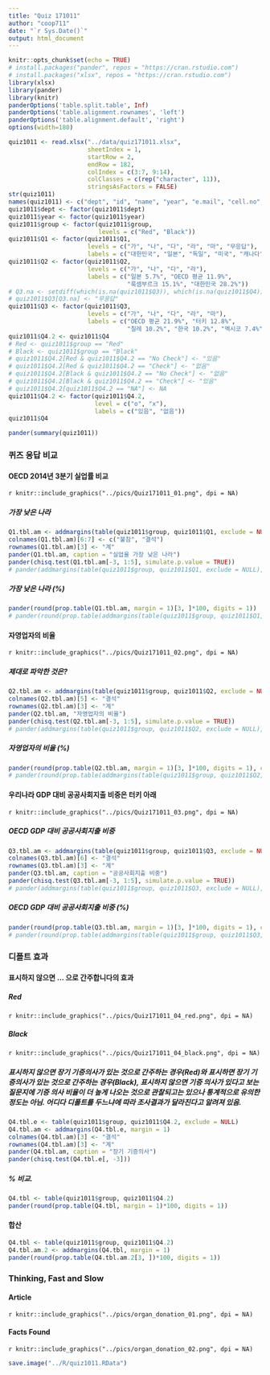 ```yaml
---
title: "Quiz 171011"
author: "coop711"
date: "`r Sys.Date()`"
output: html_document
---
```


```r
knitr::opts_chunk$set(echo = TRUE)
# install.packages("pander", repos = "https://cran.rstudio.com")
# install.packages("xlsx", repos = "https://cran.rstudio.com")
library(xlsx)
library(pander)
library(knitr)
panderOptions('table.split.table', Inf)
panderOptions('table.alignment.rownames', 'left')
panderOptions('table.alignment.default', 'right')
options(width=180)
```

```r
quiz1011 <- read.xlsx("../data/quiz171011.xlsx", 
                      sheetIndex = 1, 
                      startRow = 2, 
                      endRow = 182, 
                      colIndex = c(3:7, 9:14), 
                      colClasses = c(rep("character", 11)), 
                      stringsAsFactors = FALSE)
str(quiz1011)
names(quiz1011) <- c("dept", "id", "name", "year", "e.mail", "cell.no", "group", "Q1", "Q2", "Q3", "Q4")
quiz1011$dept <- factor(quiz1011$dept)
quiz1011$year <- factor(quiz1011$year)
quiz1011$group <- factor(quiz1011$group, 
                         levels = c("Red", "Black"))
quiz1011$Q1 <- factor(quiz1011$Q1, 
                      levels = c("가", "나", "다", "라", "마", "무응답"), 
                      labels = c("대한민국", "일본", "독일", "미국", "캐나다", "불참"))
quiz1011$Q2 <- factor(quiz1011$Q2, 
                      levels = c("가", "나", "다", "라"), 
                      labels = c("일본 5.7%", "OECD 평균 11.9%", 
                                 "룩셈부르크 15.1%", "대한민국 28.2%"))
# Q3.na <- setdiff(which(is.na(quiz1011$Q3)), which(is.na(quiz1011$Q4)))
# quiz1011$Q3[Q3.na] <- "무응답"
quiz1011$Q3 <- factor(quiz1011$Q3, 
                      levels = c("가", "나", "다", "라", "마"), 
                      labels = c("OECD 평균 21.9%", "터키 12.8%", 
                                 "칠레 10.2%", "한국 10.2%", "멕시코 7.4%"))
quiz1011$Q4.2 <- quiz1011$Q4
# Red <- quiz1011$group == "Red"
# Black <- quiz1011$group == "Black"
# quiz1011$Q4.2[Red & quiz1011$Q4.2 == "No Check"] <- "있음"
# quiz1011$Q4.2[Red & quiz1011$Q4.2 == "Check"] <- "없음"
# quiz1011$Q4.2[Black & quiz1011$Q4.2 == "No Check"] <- "없음"
# quiz1011$Q4.2[Black & quiz1011$Q4.2 == "Check"] <- "있음"
# quiz1011$Q4.2[quiz1011$Q4.2 == "NA"] <- NA
quiz1011$Q4.2 <- factor(quiz1011$Q4.2, 
                        level = c("o", "x"), 
                        labels = c("있음", "없음"))
quiz1011$Q4
```

```r
pander(summary(quiz1011))
```

### 퀴즈 응답 비교

#### OECD 2014년 3분기 실업률 비교

`r knitr::include_graphics("../pics/Quiz171011_01.png", dpi = NA)`

##### 가장 낮은 나라

```r
Q1.tbl.am <- addmargins(table(quiz1011$group, quiz1011$Q1, exclude = NULL), margin = 1)
colnames(Q1.tbl.am)[6:7] <- c("불참", "결석")
rownames(Q1.tbl.am)[3] <- "계"
pander(Q1.tbl.am, caption = "실업율 가장 낮은 나라")
pander(chisq.test(Q1.tbl.am[-3, 1:5], simulate.p.value = TRUE))
# pander(addmargins(table(quiz1011$group, quiz1011$Q1, exclude = NULL), margin=1))
```

##### 가장 낮은 나라 (%)

```r
pander(round(prop.table(Q1.tbl.am, margin = 1)[3, ]*100, digits = 1))
# pander(round(prop.table(addmargins(table(quiz1011$group, quiz1011$Q1, exclude = NULL), margin=1), margin=1)[4,]*100, digits=1))
```

#### 자영업자의 비율

`r knitr::include_graphics("../pics/Quiz171011_02.png", dpi = NA)`

##### 제대로 파악한 것은?

```r
Q2.tbl.am <- addmargins(table(quiz1011$group, quiz1011$Q2, exclude = NULL), margin = 1)
colnames(Q2.tbl.am)[5] <- "결석"
rownames(Q2.tbl.am)[3] <- "계"
pander(Q2.tbl.am, "자영업자의 비율")
pander(chisq.test(Q2.tbl.am[-3, 1:5], simulate.p.value = TRUE))
# pander(addmargins(table(quiz1011$group, quiz1011$Q2, exclude = NULL), margin=1))
```

##### 자영업자의 비율 (%)

```r
pander(round(prop.table(Q2.tbl.am, margin = 1)[3, ]*100, digits = 1), caption = "자영업자의 비율")
# pander(round(prop.table(addmargins(table(quiz1011$group, quiz1011$Q2, exclude = NULL), margin=1), margin=1)[4,]*100, digits=1), caption="자영업자의 어려움")
```

#### 우리나라 GDP 대비 공공사회지출 비중은 터키 아래

`r knitr::include_graphics("../pics/Quiz171011_03.png", dpi = NA)`

##### OECD GDP 대비 공공사회지출 비중

```r
Q3.tbl.am <- addmargins(table(quiz1011$group, quiz1011$Q3, exclude = NULL), margin = 1)
colnames(Q3.tbl.am)[6] <- "결석"
rownames(Q3.tbl.am)[3] <- "계"
pander(Q3.tbl.am, caption = "공공사회지출 비중")
pander(chisq.test(Q3.tbl.am[-3, 1:5], simulate.p.value = TRUE))
# pander(addmargins(table(quiz1011$group, quiz1011$Q3, exclude = NULL), margin=1))
```

##### OECD GDP 대비 공공사회지출 비중 (%)

```r
pander(round(prop.table(Q3.tbl.am, margin = 1)[3, ]*100, digits = 1), caption = "공공사회지출 비중")
# pander(round(prop.table(addmargins(table(quiz1011$group, quiz1011$Q3, exclude = NULL), margin = 1), margin = 1)[4,]*100, digits = 1), caption = "공공사회지출 비중")
```

### 디폴트 효과

#### 표시하지 않으면 ... 으로 간주합니다의 효과

##### Red 

`r knitr::include_graphics("../pics/Quiz171011_04_red.png", dpi = NA)`

##### Black

`r knitr::include_graphics("../pics/Quiz171011_04_black.png", dpi = NA)`

##### 표시하지 않으면 장기 기증의사가 있는 것으로 간주하는 경우(Red)와 표시하면 장기 기증의사가 있는 것으로 간주하는 경우(Black), 표시하지 않으면 기증 의사가 있다고 보는 질문지에 기증 의사 비율이 더 높게 나오는 것으로 관찰되고는 있으나 통계적으로 유의한 정도는 아님. 어디다 디폴트를 두느냐에 따라 조사결과가 달라진다고 알려져 있음.

```r
Q4.tbl.e <- table(quiz1011$group, quiz1011$Q4.2, exclude = NULL)
Q4.tbl.am <- addmargins(Q4.tbl.e, margin = 1)
colnames(Q4.tbl.am)[3] <- "결석"
rownames(Q4.tbl.am)[3] <- "계"
pander(Q4.tbl.am, caption = "장기 기증의사")
pander(chisq.test(Q4.tbl.e[, -3]))
```

##### % 비교.  

```r
Q4.tbl <- table(quiz1011$group, quiz1011$Q4.2)
pander(round(prop.table(Q4.tbl, margin = 1)*100, digits = 1))
```

#### 합산

```r
Q4.tbl <- table(quiz1011$group, quiz1011$Q4.2)
Q4.tbl.am.2 <- addmargins(Q4.tbl, margin = 1)
pander(round(prop.table(Q4.tbl.am.2[3, ])*100, digits = 1))
```

### Thinking, Fast and Slow

#### Article

`r knitr::include_graphics("../pics/organ_donation_01.png", dpi = NA)`

#### Facts Found

`r knitr::include_graphics("../pics/organ_donation_02.png", dpi = NA)`

```r
save.image("../R/quiz1011.RData")
```
